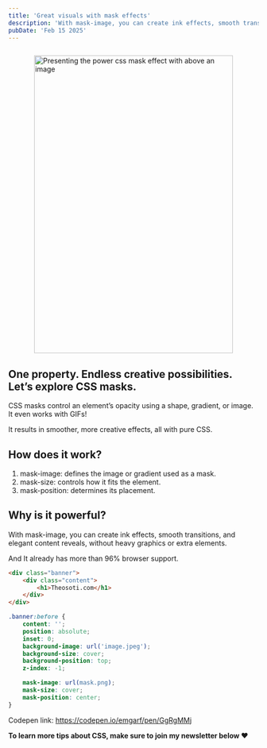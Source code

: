 ```yaml
---
title: 'Great visuals with mask effects'
description: 'With mask-image, you can create ink effects, smooth transitions, and elegant content reveals, without heavy graphics or extra elements.'
pubDate: 'Feb 15 2025'
---
```



<Image
	src="/short/02-2025/css-custom-mask.png"
	alt="Presenting the power css mask effect with above an image"
	width="400"
	height="600"
	style="margin: 2em auto 1em auto; display: block; border: 4px solid var(--border)"
/>

## One property. Endless creative possibilities. Let’s explore CSS masks.

CSS masks control an element’s opacity using a shape, gradient, or image.
It even works with GIFs!

It results in smoother, more creative effects, all with pure CSS.

## How does it work?

1. mask-image: defines the image or gradient used as a mask.
2. mask-size: controls how it fits the element.
3. mask-position: determines its placement.

## Why is it powerful?

With mask-image, you can create ink effects, smooth transitions, and elegant content reveals, without heavy graphics or extra elements.

And It already has more than 96% browser support.

```html
<div class="banner">
	<div class="content">
		<h1>Theosoti.com</h1>
	</div>
</div>
```

```css
.banner:before {
	content: '';
	position: absolute;
	inset: 0;
	background-image: url('image.jpeg');
	background-size: cover;
	background-position: top;
	z-index: -1;

	mask-image: url(mask.png);
	mask-size: cover;
	mask-position: center;
}
```

Codepen link: https://codepen.io/emgarf/pen/GgRgMMj

**To learn more tips about CSS, make sure to join my newsletter below ❤️**
